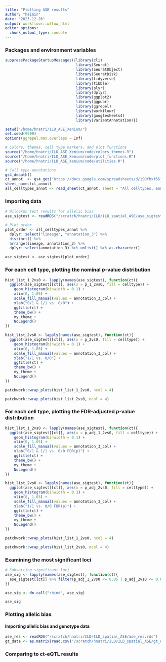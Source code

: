 ```yaml
---
title: "Plotting ASE results"
author: "heinin"
date: "2023-12-26"
output: workflowr::wflow_html
editor_options:
  chunk_output_type: console
---
```


### Packages and environment variables

```r

suppressPackageStartupMessages({library(cli)
                                library(Seurat)
                                library(SeuratObject)
                                library(SeuratDisk)
                                library(tidyverse)
                                library(tibble)
                                library(plyr)
                                library(dplyr)
                                library(ggplot2)
                                library(ggpubr)
                                library(ggrepel)
                                library(workflowr)
                                library(googlesheets4)
                                library(VariantAnnotation)})

setwd("/home/hnatri/ILD_ASE_Xenium/")
set.seed(9999)
options(ggrepel.max.overlaps = Inf)

# Colors, themes, cell type markers, and plot functions
source("/home/hnatri/ILD_ASE_Xenium/code/colors_themes.R")
source("/home/hnatri/ILD_ASE_Xenium/code/plot_functions.R")
source("/home/hnatri/ILD_ASE_Xenium/code/utilities.R")

# Cell type annotations
gs4_deauth()
ct_annot  <- gs4_get("https://docs.google.com/spreadsheets/d/1SDfhxf6SjllxXEtNPf32ZKTEqHC9QJW3BpRYZFhpqFE/edit?usp=sharing")
sheet_names(ct_annot)
all_celltypes_annot <- read_sheet(ct_annot, sheet = "All celltypes, annotated, merged")

```

### Importing data

```r

# Wilcoxon test results for allelic bias
ase_sigtest <- readRDS("/scratch/hnatri/ILD/ILD_spatial_ASE/ase_sigtest.rds")

# Plot order
plot_order <- all_celltypes_annot %>%
  dplyr::select("lineage", "annotation_3") %>%
  distinct() %>%
  arrange(lineage, annotation_3) %>%
  dplyr::select(annotation_3) %>% unlist() %>% as.character()

ase_sigtest <- ase_sigtest[plot_order]

```

### For each cell type, plotting the nominal *p*-value distribution

```r

hist_list_1_2vs0 <- lapply(names(ase_sigtest), function(ct){
  ggplot(ase_sigtest[[ct]], aes(x = p_1_2vs0, fill = celltype)) +
    geom_histogram(binwidth = 0.1) +
    xlim(0, 1.05) +
    scale_fill_manual(values = annotation_3_col) +
    xlab("0/1 & 1/1 vs. 0/0") +
    ggtitle(ct) +
    theme_bw() +
    my_theme +
    NoLegend()
})

hist_list_2vs0 <- lapply(names(ase_sigtest), function(ct){
  ggplot(ase_sigtest[[ct]], aes(x = p_2vs0, fill = celltype)) +
    geom_histogram(binwidth = 0.1) +
    xlim(0, 1.05) +
    scale_fill_manual(values = annotation_3_col) +
    xlab("1/1 vs. 0/0") +
    ggtitle(ct) +
    theme_bw() +
    my_theme +
    NoLegend()
})

patchwork::wrap_plots(hist_list_1_2vs0, ncol = 4)

patchwork::wrap_plots(hist_list_2vs0, ncol = 4)

```

### For each cell type, plotting the FDR-adjusted *p*-value distribution

```r

hist_list_1_2vs0 <- lapply(names(ase_sigtest), function(ct){
  ggplot(ase_sigtest[[ct]], aes(x = p_adj_1_2vs0, fill = celltype)) +
    geom_histogram(binwidth = 0.1) +
    xlim(0, 1.05) +
    scale_fill_manual(values = annotation_3_col) +
    xlab("0/1 & 1/1 vs. 0/0 FDR(p)") +
    ggtitle(ct) +
    theme_bw() +
    my_theme +
    NoLegend()
})

hist_list_2vs0 <- lapply(names(ase_sigtest), function(ct){
  ggplot(ase_sigtest[[ct]], aes(x = p_adj_2vs0, fill = celltype)) +
    geom_histogram(binwidth = 0.1) +
    xlim(0, 1.05) +
    scale_fill_manual(values = annotation_3_col) +
    xlab("1/1 vs. 0/0 FDR(p)") +
    ggtitle(ct) +
    theme_bw() +
    my_theme +
    NoLegend()
})

patchwork::wrap_plots(hist_list_1_2vs0, ncol = 4)

patchwork::wrap_plots(hist_list_2vs0, ncol = 4)

```

### Examining the most significant loci

```r

# Subsetting significant loci
ase_sig <- lapply(names(ase_sigtest), function(ct){
  ase_sigtest[[ct]] %>% filter(p_adj_1_2vs0 <= 0.05 | p_adj_2vs0 <= 0.05)
})

ase_sig <- do.call("rbind", ase_sig)

ase_sig

```

### Plotting allelic bias

#### Importing allelic bias and genotype data

```r

ase_res <- readRDS("/scratch/hnatri/ILD/ILD_spatial_ASE/ase_res.rds")
gt_data <- as.matrix(read.csv("/scratch/hnatri/ILD/ILD_spatial_ASE/gt_data.csv", row.names = "X"))

```

### Comparing to ct-eQTL results

```r


```


